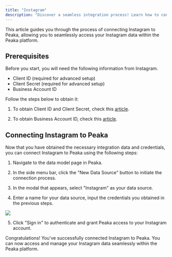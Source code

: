 ```yaml
---
title: "Instagram"
description: "Discover a seamless integration process! Learn how to connect Instagram to Peaka effortlessly for streamlined transactions."
---
```


This article guides you through the process of connecting Instagram to Peaka, allowing you to seamlessly access your Instagram data within the Peaka platform.

## Prerequisites

Before you start, you will need the following information from Instagram.

- Client ID (required for advanced setup)
- Client Secret (required for advanced setup)
- Business Account ID

Follow the steps below to obtain it:

1. To obtain Client ID and Client Secret, check this [article](https://developers.facebook.com/docs/facebook-login/guides/access-tokens/#clienttokens).

2. To obtain Business Account ID, check this [article](https://www.facebook.com/business/help/1181250022022158?id=180505742745347).

## Connecting Instagram to Peaka

Now that you have obtained the necessary integration data and credentials, you can connect Instagram to Peaka using the following steps:

1. Navigate to the data model page in Peaka.

2. In the side menu bar, click the "New Data Source" button to initiate the connection process.

3. In the modal that appears, select "Instagram" as your data source.

4. Enter a name for your data source, input the credentials you obtained in the previous steps.

<img src="https://cdn.peaka.com/integrations/instagram-1.png" />

5. Click "Sign in" to authenticate and grant Peaka access to your Instagram account.

Congratulations! You've successfully connected Instagram to Peaka. You can now access and manage your Instagram data seamlessly within the Peaka platform.
